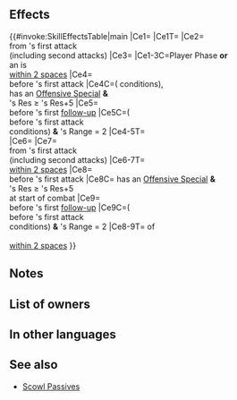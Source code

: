 {{Passive
|name=Fell Majesty
|type=C
|exclusive=1
|canUseWeapon={{WeaponList|All}}
|canUseMove={{MoveList|All}}
|properties=random_owner
|1name=Fell Majesty
|1tagid=SID_邪竜の王女
|1effect=Disables foe's "calculate damage using the lower of foe's Def or Res" effects (including area-of-effect Specials).<br><br>If unit initiates combat or is within 2 spaces of an ally, inflicts Atk/Res-5 on foe, reduces damage from foe's first attack by 7 ("first attack" normally means only the first strike; for effects that grant "unit attacks twice," it means the first and second strikes), and grants Special cooldown charge +1 to unit per attack during combat (only highest value applied; does not stack), and also, if unit's Res ≥ foe's Res+5 and foe's attack can trigger foe's Special, inflicts Special cooldown count+1 on foe before foe's first attack, and also, if foe's Range = 2, inflicts additional Special cooldown count+1 on foe before foe's first follow-up attack (cannot exceed the foe's maximum Special cooldown).<br><br>For allies within 2 spaces of unit, grants Atk/Def/Res+5 and reduces damage from foe's first attack by 7 during their combat ("first attack" normally means only the first strike; for effects that grant "unit attacks twice," it means the first and second strikes).<br><br>For allies within 2 spaces of unit, if this unit's Res ≥ ally's foe's Res+5 at start of combat, and if foe's attack can trigger foe's Special, inflicts Special cooldown count+1 on foe before foe's first attack, and also, if foe's Range = 2, inflicts additional Special cooldown count+1 on foe before foe's first follow-up attack (cannot exceed the foe's maximum Special cooldown).
|1cost=300
|1required=-
}}
==Effects==
{{#invoke:SkillEffectsTable|main
|Ce1={{Eft|Temporary debuffs|Atk/Res|5}}
|Ce1T={{Tgt|Foe}}
|Ce2={{Eft|Damage Reduction|7}}<br>from {{Tgt|Foe}}'s first attack<br>(including second attacks)
|Ce3={{Eft|Accelerate Charge}}
|Ce1-3C=Player Phase '''or'''<br>an {{Tgt|Ally}} is<br>[[within 2 spaces]]
|Ce4={{Eft|Increase Cooldown|1}}<br>before {{Tgt|Foe}}'s first attack
|Ce4C=({{Eft|Temporary debuffs|Atk/Res|5}} conditions),<br>{{Tgt|Foe}} has an [[Offensive Special]] '''&'''<br>{{Tgt|Unit}}'s Res ≥ {{Tgt|Foe}}'s Res+5
|Ce5={{Eft|Increase Cooldown|1}}<br>before {{Tgt|Foe}}'s first [[follow-up]]
|Ce5C=({{Eft|Increase Cooldown|1}}<br>before {{Tgt|Foe}}'s first attack<br>conditions) '''&''' {{Tgt|Foe}}'s Range = 2
|Ce4-5T={{Tgt|Foe}}<br>
|Ce6={{Eft|Temporary buffs|Atk/Def/Res|5}}
|Ce7={{Eft|Damage Reduction|7}}<br>from {{Tgt|Foe}}'s first attack<br>(including second attacks)
|Ce6-7T={{Tgt|Allies}}<br>[[within 2 spaces]]
|Ce8={{Eft|Increase Cooldown|1}}<br>before {{Tgt|Foe}}'s first attack
|Ce8C={{Tgt|Foe}} has an [[Offensive Special]] '''&'''<br>{{Tgt|Unit}}'s Res ≥ {{Tgt|Target Foe}}'s Res+5<br>at start of combat
|Ce9={{Eft|Increase Cooldown|1}}<br>before {{Tgt|Foe}}'s first [[follow-up]]
|Ce9C=({{Eft|Increase Cooldown|1}}<br>before {{Tgt|Foe}}'s first attack<br>conditions) '''&''' {{Tgt|Target Foe}}'s Range = 2
|Ce8-9T={{Tgt|Foes}} of<br>{{Tgt|Allies}}<br>[[within 2 spaces]]
}}
==Notes==
{{IfUnitInitiates}}
{{Temporary debuffs}}
{{FlatDamageReduction|7}}
{{CooldownChargePlus}}
{{CombatCooldownCount|+1}}
{{Temporary buffs}}
{{AlliesCombatEffect|effect=temporary buffs, damage reduction and Special cooldown count+1 on foe before foe's first attack and first follow-up attack}}
==List of owners==
{{Skill Hero List}}
==In other languages==
{{OtherLanguages
|japanese=
|german=
|spanishEU=
|spanishLA=
|french=
|italian=
|chineseTW=
|portuguese=
}}
==See also==
{{See also skills|cond=(Description LIKE '%special cooldown count+%before foe_s first attack%') AND Exclusive='1'}}
* [[Scowl Passives]]
{{Passives Navbox|C}}